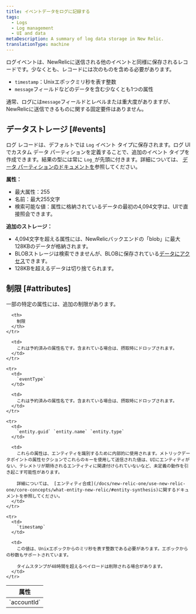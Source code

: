 ```yaml
---
title: イベントデータをログに記録する
tags:
  - Logs
  - Log management
  - UI and data
metaDescription: A summary of log data storage in New Relic.
translationType: machine
---
```


ログイベントは、NewRelicに送信される他のイベントと同様に保存されるレコードです。少なくとも、レコードには次のものを含める必要があります。

* `timestamp`：Unixエポックミリ秒を表す整数
* `message`フィールドなどのデータを含む少なくとも1つの属性

通常、ログには`message`フィールドとレベルまたは重大度がありますが、NewRelicに送信できるものに関する固定要件はありません。

## データストレージ [#events]

ログ レコードは、デフォルトでは `Log` イベント タイプに保存されます。ログ UI でカスタム データ パーティションを定義することで、追加のイベント タイプを作成できます。結果の型には常に `Log_`が先頭に付きます。詳細については、 [データ パーティションのドキュメントを](/docs/logs/ui-data/data-partitions/)参照してください。

**属性：**

* 最大属性：255
* 名前：最大255文字
* 検索可能な値：属性に格納されているデータの最初の4,094文字は、UIで直接照会できます。

**追加のストレージ：**

* 4,094文字を超える属性には、NewRelicバックエンドの「blob」に最大128KBのデータが格納されます。
* BLOBストレージは検索できませんが、BLOBに保存されている[データにアクセス](/docs/logs/ui-data/long-logs-blobs)できます。
* 128KBを超えるデータは切り捨てられます。

## 制限 [#attributes]

一部の特定の属性には、追加の制限があります。

<table>
  <thead>
    <tr>
      <th style={{ width: "150px" }}>
        属性
      </th>

      <th>
        制限
      </th>
    </tr>
  </thead>

  <tbody>
    <tr>
      <td>
        `accountId`
      </td>

      <td>
        これは予約済みの属性名です。含まれている場合は、摂取時にドロップされます。
      </td>
    </tr>

    <tr>
      <td>
        `eventType`
      </td>

      <td>
        これは予約済みの属性名です。含まれている場合は、摂取時にドロップされます。
      </td>
    </tr>

    <tr>
      <td>
        `entity.guid` `entity.name` `entity.type`
      </td>

      <td>
        これらの属性は、エンティティを識別するために内部的に使用されます。メトリックデータポイントの属性セクションでこれらのキーを使用して送信された値は、UIにエンティティがない、テレメトリが期待されるエンティティに関連付けられていないなど、未定義の動作を引き起こす可能性があります。

        詳細については、 [エンティティ合成](/docs/new-relic-one/use-new-relic-one/core-concepts/what-entity-new-relic/#entity-synthesis)に関するドキュメントを参照してください。
      </td>
    </tr>

    <tr>
      <td>
        `timestamp`
      </td>

      <td>
        この値は、Unixエポックからのミリ秒を表す整数である必要があります。エポックからの秒数もサポートされています。

        タイムスタンプが48時間を超えるペイロードは削除される場合があります。
      </td>
    </tr>
  </tbody>
</table>